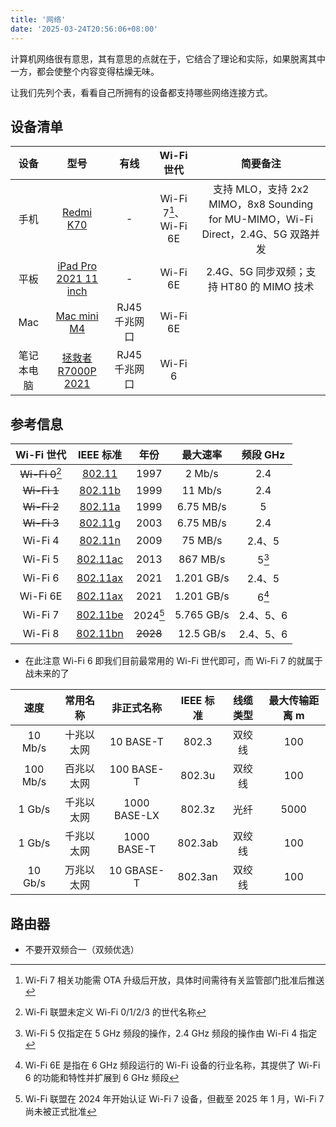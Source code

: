 ```yaml
---
title: '网络'
date: '2025-03-24T20:56:06+08:00'
---
```


计算机网络很有意思，其有意思的点就在于，它结合了理论和实际，如果脱离其中一方，都会使整个内容变得枯燥无味。

让我们先列个表，看看自己所拥有的设备都支持哪些网络连接方式。

## 设备清单

|    设备    |          型号           |     有线      |      Wi-Fi 世代       |                                      简要备注                                      |
| :--------: | :---------------------: | :-----------: | :-------------------: | :--------------------------------------------------------------------------------: |
|    手机    |       [Redmi K70]       |       -       | Wi-Fi 7[^1]、Wi-Fi 6E | 支持 MLO，支持 2x2 MIMO，8x8 Sounding for MU-MIMO，Wi-Fi Direct，2.4G、5G 双路并发 |
|    平板    | [iPad Pro 2021 11 inch] |       -       |       Wi-Fi 6E        |                     2.4G、5G 同步双频；支持 HT80 的 MIMO 技术                      |
|    Mac     |      [Mac mini M4]      | RJ45 千兆网口 |       Wi-Fi 6E        |                                                                                    |
| 笔记本电脑 |  [拯救者 R7000P 2021]   | RJ45 千兆网口 |        Wi-Fi 6        |                                                                                    |

[^1]: Wi-Fi 7 相关功能需 OTA 升级后开放，具体时间需待有关监管部门批准后推送

[Redmi K70]: https://www.mi.com/redmi-k70/specs
[iPad Pro 2021 11 inch]: https://support.apple.com/zh-cn/111897
[Mac mini M4]: https://support.apple.com/zh-cn/121555
[拯救者 R7000P 2021]: https://item.lenovo.com.cn/product/1013207.html

## 参考信息

|   Wi-Fi 世代    | IEEE 标准  |   年份   |  最大速率  | 频段 GHz  |
| :-------------: | :--------: | :------: | :--------: | :-------: |
| ~~Wi-Fi 0~~[^2] |  [802.11]  |   1997   |   2 Mb/s   |    2.4    |
|   ~~Wi-Fi 1~~   | [802.11b]  |   1999   |  11 Mb/s   |    2.4    |
|   ~~Wi-Fi 2~~   | [802.11a]  |   1999   | 6.75 MB/s  |     5     |
|   ~~Wi-Fi 3~~   | [802.11g]  |   2003   | 6.75 MB/s  |    2.4    |
|     Wi-Fi 4     | [802.11n]  |   2009   |  75 MB/s   |  2.4、5   |
|     Wi-Fi 5     | [802.11ac] |   2013   |  867 MB/s  |   5[^3]   |
|     Wi-Fi 6     | [802.11ax] |   2021   | 1.201 GB/s |  2.4、5   |
|    Wi-Fi 6E     | [802.11ax] |   2021   | 1.201 GB/s |   6[^4]   |
|     Wi-Fi 7     | [802.11be] | 2024[^5] | 5.765 GB/s | 2.4、5、6 |
|     Wi-Fi 8     | [802.11bn] | ~~2028~~ | 12.5 GB/s  | 2.4、5、6 |

[^2]: Wi-Fi 联盟未定义 Wi-Fi 0/1/2/3 的世代名称

[^3]: Wi-Fi 5 仅指定在 5 GHz 频段的操作，2.4 GHz 频段的操作由 Wi-Fi 4 指定

[^4]: Wi-Fi 6E 是指在 6 GHz 频段运行的 Wi-Fi 设备的行业名称，其提供了 Wi-Fi 6 的功能和特性并扩展到 6 GHz 频段

[^5]: Wi-Fi 联盟在 2024 年开始认证 Wi-Fi 7 设备，但截至 2025 年 1 月，Wi-Fi 7 尚未被正式批准

[802.11]: https://zh.wikipedia.org/wiki/IEEE_802.11_(%E5%8E%9F%E5%A7%8B%E6%A0%87%E5%87%86)
[802.11b]: https://zh.wikipedia.org/wiki/IEEE_802.11b-1999
[802.11a]: https://zh.wikipedia.org/wiki/IEEE_802.11a-1999
[802.11g]: https://zh.wikipedia.org/wiki/IEEE_802.11g-2003
[802.11n]: https://zh.wikipedia.org/wiki/IEEE_802.11n
[802.11ac]: https://zh.wikipedia.org/wiki/IEEE_802.11ac
[802.11ax]: https://zh.wikipedia.org/wiki/Wi-Fi_6
[802.11be]: https://zh.wikipedia.org/wiki/Wi-Fi_7
[802.11bn]: https://zh.wikipedia.org/wiki/IEEE_802.11bn

- 在此注意 Wi-Fi 6 即我们目前最常用的 Wi-Fi 世代即可，而 Wi-Fi 7 的就属于战未来的了

|   速度   |  常用名称  |  非正式名称  | IEEE 标准 | 线缆类型 | 最大传输距离 m |
| :------: | :--------: | :----------: | :-------: | :------: | :------------: |
| 10 Mb/s  | 十兆以太网 |  10 BASE-T   |   802.3   |  双绞线  |      100       |
| 100 Mb/s | 百兆以太网 |  100 BASE-T  |  802.3u   |  双绞线  |      100       |
|  1 Gb/s  | 千兆以太网 | 1000 BASE-LX |  802.3z   |   光纤   |      5000      |
|  1 Gb/s  | 千兆以太网 | 1000 BASE-T  |  802.3ab  |  双绞线  |      100       |
| 10 Gb/s  | 万兆以太网 |  10 GBASE-T  |  802.3an  |  双绞线  |      100       |

## 路由器

- 不要开双频合一（双频优选）
